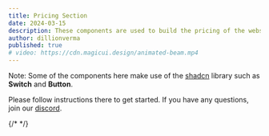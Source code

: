 ```yaml
---
title: Pricing Section
date: 2024-03-15
description: These components are used to build the pricing of the website.
author: dillionverma
published: true
# video: https://cdn.magicui.design/animated-beam.mp4
---
```



Note: Some of the components here make use of the [shadcn](https://ui.shadcn.com) library such as **Switch** and **Button**.

Please follow instructions there to get started. If you have any questions, join our [discord](https://discord.gg/X4BBMBjHNf).

<BlockPreview name="pricing-1" />

{/* <BlockPreview name="pricing-2" />  */}